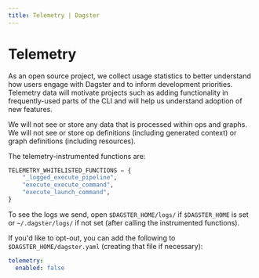```yaml
---
title: Telemetry | Dagster
---
```


# Telemetry

As an open source project, we collect usage statistics to better understand how users engage with Dagster and to inform development priorities. Telemetry data will motivate projects such as adding functionality in frequently-used parts of the CLI and will help us understand adoption of new features.

We will not see or store any data that is processed within ops and graphs. We will not see or store op definitions (including generated context) or graph definitions (including resources).

The telemetry-instrumented functions are:

```python file=../../../python_modules/dagster/dagster/core/telemetry.py startafter=start_TELEMETRY_WHITELISTED_FUNCTIONS endbefore=end_TELEMETRY_WHITELISTED_FUNCTIONS
TELEMETRY_WHITELISTED_FUNCTIONS = {
    "_logged_execute_pipeline",
    "execute_execute_command",
    "execute_launch_command",
}
```

To see the logs we send, open `$DAGSTER_HOME/logs/` if `$DAGSTER_HOME` is set or `~/.dagster/logs/` if not set (after calling the instrumented functions).

If you'd like to opt-out, you can add the following to `$DAGSTER_HOME/dagster.yaml` (creating that file if necessary):

```yaml
telemetry:
  enabled: false
```
